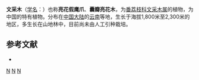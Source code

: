 {{Speciesbox
| taxon = Wangia saccopetaloides
| parent authority = X. Guo & R. M. K. Saunders
| authority = (W.T.Wang) X. Guo & R.M.K.Saunders
| synonyms =
* ''Phaeanthus saccopetaloides'' <small>W. T. Wang</small>
* ''Desmos saccopetaloides''
}}
'''文采木'''（[[学名|学名]]：{{lang|la|''Wangia saccopetaloides''}}）也称'''亮花假鹰爪'''、'''囊瓣亮花木'''，为[[番荔枝科|番荔枝科]][[文采木属|文采木属]]的植物，为中国的特有植物。分布在[[中国大陆|中国大陆]]的[[云南|云南]]等地，生长于海拔1,800米至2,300米的地区，多生长在山地林中，目前尚未由人工引种栽培。

== 参考文献 ==
<div class="references-small">
* {{cite web| url =http://www.bioinfo.cn/db05/KmzwSpecies.php?action=view&id=306| title =囊瓣亮花木| work =《中国高等植物数据库全库》| publisher =中国科学院微生物研究所| author =昆明植物研究所| accessdate =2009-02-21| deadurl =yes| archiveurl =https://web.archive.org/web/20160305062658/http://www.bioinfo.cn/db05/KmzwSpecies.php?action=view&id=306| archivedate =2016-03-05}}
</div>
{{Taxonbar|from=Q10924457}}

[[Category:文采木属|N]]
[[Category:中国特有植物|N]]
[[Category:云南植物|N]]


{{植物小作品}}